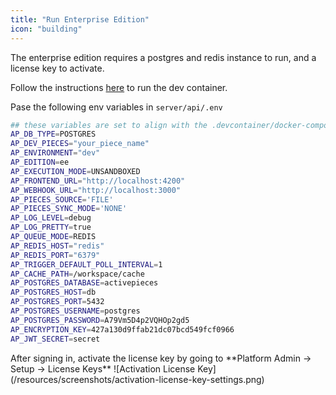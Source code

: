 ```yaml
---
title: "Run Enterprise Edition"
icon: "building"
---
```


The enterprise edition requires a postgres and redis instance to run, and a license key to activate.

<Steps>
<Step title="Run the dev container">

Follow the instructions [here](/developers/development-setup/dev-container) to run the dev container.
</Step>

<Step title="Add the following env variables in `server/api/.env`">

Pase the following env variables in `server/api/.env`

```bash
## these variables are set to align with the .devcontainer/docker-compose.yml file
AP_DB_TYPE=POSTGRES
AP_DEV_PIECES="your_piece_name"
AP_ENVIRONMENT="dev"
AP_EDITION=ee
AP_EXECUTION_MODE=UNSANDBOXED
AP_FRONTEND_URL="http://localhost:4200"
AP_WEBHOOK_URL="http://localhost:3000"
AP_PIECES_SOURCE='FILE'
AP_PIECES_SYNC_MODE='NONE'
AP_LOG_LEVEL=debug
AP_LOG_PRETTY=true
AP_QUEUE_MODE=REDIS
AP_REDIS_HOST="redis"
AP_REDIS_PORT="6379"
AP_TRIGGER_DEFAULT_POLL_INTERVAL=1
AP_CACHE_PATH=/workspace/cache
AP_POSTGRES_DATABASE=activepieces
AP_POSTGRES_HOST=db
AP_POSTGRES_PORT=5432
AP_POSTGRES_USERNAME=postgres
AP_POSTGRES_PASSWORD=A79Vm5D4p2VQHOp2gd5
AP_ENCRYPTION_KEY=427a130d9ffab21dc07bcd549fcf0966
AP_JWT_SECRET=secret
```

</Step>
<Step title="Activate Your License Key">
    After signing in, activate the license key by going to **Platform Admin -> Setup -> License Keys**
    ![Activation License Key](/resources/screenshots/activation-license-key-settings.png)
</Step>

</Steps>